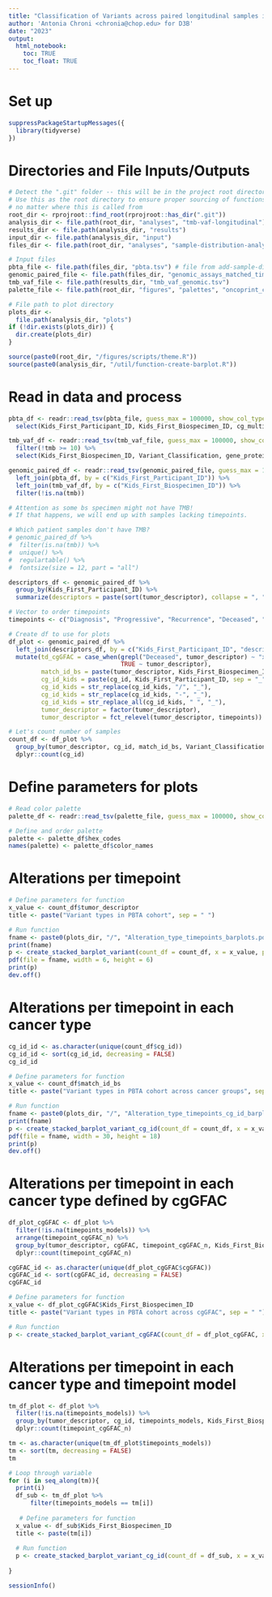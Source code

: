```yaml
---
title: "Classification of Variants across paired longitudinal samples in the PBTA Cohort"
author: 'Antonia Chroni <chronia@chop.edu> for D3B'
date: "2023"
output:
  html_notebook:
    toc: TRUE
    toc_float: TRUE
---
```


# Set up
```r
suppressPackageStartupMessages({
  library(tidyverse)
})
```

# Directories and File Inputs/Outputs
```r
# Detect the ".git" folder -- this will be in the project root directory
# Use this as the root directory to ensure proper sourcing of functions 
# no matter where this is called from
root_dir <- rprojroot::find_root(rprojroot::has_dir(".git"))
analysis_dir <- file.path(root_dir, "analyses", "tmb-vaf-longitudinal")
results_dir <- file.path(analysis_dir, "results")
input_dir <- file.path(analysis_dir, "input")
files_dir <- file.path(root_dir, "analyses", "sample-distribution-analysis", "results")

# Input files
pbta_file <- file.path(files_dir, "pbta.tsv") # file from add-sample-distribution module
genomic_paired_file <- file.path(files_dir, "genomic_assays_matched_time_points.tsv")
tmb_vaf_file <- file.path(results_dir, "tmb_vaf_genomic.tsv")
palette_file <- file.path(root_dir, "figures", "palettes", "oncoprint_color_palette.tsv")

# File path to plot directory
plots_dir <-
  file.path(analysis_dir, "plots")
if (!dir.exists(plots_dir)) {
  dir.create(plots_dir)
}

source(paste0(root_dir, "/figures/scripts/theme.R"))
source(paste0(analysis_dir, "/util/function-create-barplot.R"))
```

# Read in data and process

```r
pbta_df <- readr::read_tsv(pbta_file, guess_max = 100000, show_col_types = FALSE) %>% 
  select(Kids_First_Participant_ID, Kids_First_Biospecimen_ID, cg_multiple, cg_id, cgGFAC, tumor_descriptor)

tmb_vaf_df <- readr::read_tsv(tmb_vaf_file, guess_max = 100000, show_col_types = FALSE) %>% 
  filter(!tmb >= 10) %>% 
  select(Kids_First_Biospecimen_ID, Variant_Classification, gene_protein, mutation_count,	region_size, tmb, VAF)

genomic_paired_df <- readr::read_tsv(genomic_paired_file, guess_max = 100000, show_col_types = FALSE) %>%
  left_join(pbta_df, by = c("Kids_First_Participant_ID")) %>% 
  left_join(tmb_vaf_df, by = c("Kids_First_Biospecimen_ID")) %>%
  filter(!is.na(tmb))

# Attention as some bs specimen might not have TMB!
# If that happens, we will end up with samples lacking timepoints.

# Which patient samples don't have TMB?
# genomic_paired_df %>% 
#  filter(is.na(tmb)) %>% 
#  unique() %>% 
#  regulartable() %>%
#  fontsize(size = 12, part = "all")

descriptors_df <- genomic_paired_df %>%
  group_by(Kids_First_Participant_ID) %>%
  summarize(descriptors = paste(sort(tumor_descriptor), collapse = ", "),) 

# Vector to order timepoints
timepoints <- c("Diagnosis", "Progressive", "Recurrence", "Deceased", "Second Malignancy", "Unavailable")

# Create df to use for plots
df_plot <- genomic_paired_df %>% 
  left_join(descriptors_df, by = c("Kids_First_Participant_ID", "descriptors")) %>% 
  mutate(td_cgGFAC = case_when(grepl("Deceased", tumor_descriptor) ~ "xDeceased",
                               TRUE ~ tumor_descriptor),
         match_id_bs = paste(tumor_descriptor, Kids_First_Biospecimen_ID, sep = "_"),
         cg_id_kids = paste(cg_id, Kids_First_Participant_ID, sep = "_"),
         cg_id_kids = str_replace(cg_id_kids, "/", "_"),
         cg_id_kids = str_replace(cg_id_kids, "-", "_"),
         cg_id_kids = str_replace_all(cg_id_kids, " ", "_"),
         tumor_descriptor = factor(tumor_descriptor),
         tumor_descriptor = fct_relevel(tumor_descriptor, timepoints))

# Let's count number of samples 
count_df <- df_plot %>% 
  group_by(tumor_descriptor, cg_id, match_id_bs, Variant_Classification) %>% 
  dplyr::count(cg_id) 

``` 

# Define parameters for plots

```r
# Read color palette
palette_df <- readr::read_tsv(palette_file, guess_max = 100000, show_col_types = FALSE) 

# Define and order palette
palette <- palette_df$hex_codes
names(palette) <- palette_df$color_names
```

# Alterations per timepoint

```r
# Define parameters for function
x_value <- count_df$tumor_descriptor
title <- paste("Variant types in PBTA cohort", sep = " ")

# Run function
fname <- paste0(plots_dir, "/", "Alteration_type_timepoints_barplots.pdf")
print(fname)
p <- create_stacked_barplot_variant(count_df = count_df, x = x_value, palette = palette, title = title)
pdf(file = fname, width = 6, height = 6)
print(p)
dev.off()
```

# Alterations per timepoint in each cancer type

```r
cg_id_id <- as.character(unique(count_df$cg_id)) 
cg_id_id <- sort(cg_id_id, decreasing = FALSE)
cg_id_id

# Define parameters for function
x_value <- count_df$match_id_bs
title <- paste("Variant types in PBTA cohort across cancer groups", sep = " ")

# Run function
fname <- paste0(plots_dir, "/", "Alteration_type_timepoints_cg_id_barplots.pdf")
print(fname)
p <- create_stacked_barplot_variant_cg_id(count_df = count_df, x = x_value, palette = palette, title = title)
pdf(file = fname, width = 30, height = 18)
print(p)
dev.off()

```

# Alterations per timepoint in each cancer type defined by cgGFAC

```r
df_plot_cgGFAC <- df_plot %>%
  filter(!is.na(timepoints_models)) %>% 
  arrange(timepoint_cgGFAC_n) %>% 
  group_by(tumor_descriptor, cgGFAC, timepoint_cgGFAC_n, Kids_First_Biospecimen_ID, Variant_Classification) %>% 
  dplyr::count(timepoint_cgGFAC_n)

cgGFAC_id <- as.character(unique(df_plot_cgGFAC$cgGFAC)) 
cgGFAC_id <- sort(cgGFAC_id, decreasing = FALSE)
cgGFAC_id

# Define parameters for function
x_value <- df_plot_cgGFAC$Kids_First_Biospecimen_ID
title <- paste("Variant types in PBTA cohort across cgGFAC", sep = " ")

# Run function
p <- create_stacked_barplot_variant_cgGFAC(count_df = df_plot_cgGFAC, x = x_value, palette = palette, title = title)

```

# Alterations per timepoint in each cancer type and timepoint model

```r
tm_df_plot <- df_plot %>%
  filter(!is.na(timepoints_models)) %>% 
  group_by(tumor_descriptor, cg_id, timepoints_models, Kids_First_Biospecimen_ID, Variant_Classification) %>% 
  dplyr::count(timepoint_cgGFAC_n)

tm <- as.character(unique(tm_df_plot$timepoints_models))
tm <- sort(tm, decreasing = FALSE)
tm

# Loop through variable
for (i in seq_along(tm)){
  print(i)
  df_sub <- tm_df_plot %>%
      filter(timepoints_models == tm[i])
  
   # Define parameters for function
  x_value <- df_sub$Kids_First_Biospecimen_ID
  title <- paste(tm[i])
  
  # Run function
  p <- create_stacked_barplot_variant_cg_id(count_df = df_sub, x = x_value, palette = palette, title = title)
  
}
```


```r
sessionInfo()
```
